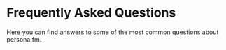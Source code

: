 # Frequently Asked Questions

Here you can find answers to some of the most common questions about persona.fm.

